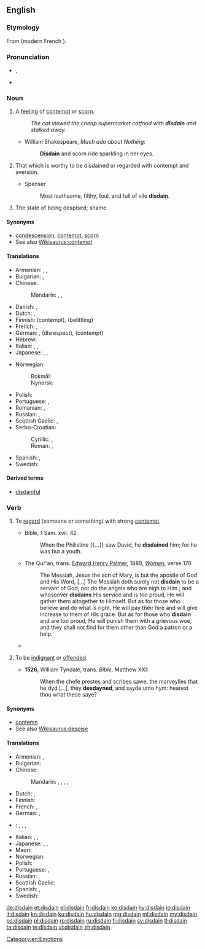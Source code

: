 {{was wotd|2010|January|19}}
==English==
{{wikipedia|dab=disdain}}

===Etymology===
From {{etyl|fro|en}} {{term|desdeignier|lang=fro}} (modern French {{term|dédaigner|lang=fr}}).

===Pronunciation===
* {{enPR|dĭs-dān'}}, {{IPA|/dɪsˈdeɪn/}}
* {{rhymes|eɪn}}

===Noun===
{{en-noun|-}}

# {{context|uncountable|lang=en}} A [[feeling]] of [[contempt]] or [[scorn]].
#: ''The cat viewed the cheap supermarket catfood with '''disdain''' and stalked away.''
#* William Shakespeare, ''Much ado about Nothing'':
#*: '''Disdain''' and scorn ride sparkling in her eyes.
# {{context|obsolete|lang=en}} That which is worthy to be disdained or regarded with contempt and aversion.
#* Spenser
#*: Most loathsome, filthy, foul, and full of vile '''disdain'''.
# {{context|obsolete|lang=en}} The state of being despised; shame.
#: {{rfquotek|Shakespeare}}

====Synonyms====
* [[condescension]], [[contempt]], [[scorn]]
* See also [[Wikisaurus:contempt]]

====Translations====
{{trans-top|feeling of contempt or scorn}}
* Armenian: {{t+|hy|արհամարհանք|tr=arhamarhank’}}, {{t|hy|քամահրանք|tr=k’amahrank’}}, {{t|hy|գոռոզություն|tr=goṙozut’yun}}
* Bulgarian: {{t+|bg|презрение|n}}, {{t+|bg|пренебрежение|n}}
* Chinese:
*: Mandarin: {{t+|cmn|不屑|tr=bùxiè|sc=Hani}}, {{t+|cmn|蔑視|sc=Hani}}, {{t+|cmn|蔑视|tr=mièshì|sc=Hani}}
* Danish: {{t|da|despekt}}, {{t|da|foragt}}
* Dutch: {{t|nl|ongenoegen}}, {{t|nl|verachting|f}}
* Finnish: {{t|fi|halveksunta}} (contempt), {{t|fi|väheksyntä}} (belittling)
* French: {{t+|fr|dédain|m}}, {{t+|fr|mépris|m}}
* German: {{t+|de|Verachtung|f}}, {{t|de|Geringschätzung|f}} (disrespect), {{t+|de|Missachtung|f}} (contempt)
* Hebrew: {{t|he|בוז|tr=buz|sc=Hebr}}
* Italian: {{t+|it|sdegno|m}}, {{t|it|disdegno|m}}, {{t+|it|disprezzo|m}}
* Japanese: {{t+|ja|軽蔑|tr=けいべつ, keibetsu|sc=Jpan}}, {{t+|ja|蔑視|tr=べっし, besshi|sc=Jpan}}, {{t+|ja|侮蔑|tr=ぶべつ, bubetsu|sc=Jpan}}
{{trans-mid}}
* Norwegian:
*: Bokmål: {{t+|no|forakt|m}}
*: Nynorsk: {{t|nn|forakt|f}}
* Polish: {{t+|pl|pogarda|f}}
* Portuguese: {{t+|pt|desdém|m}}, {{t+|pt|desprezo|m}}
* Romanian: {{t+|ro|desconsiderare|f}}, {{t+|ro|dispreț|n}}
* Russian: {{t+|ru|презрение|n|tr=prezrénije}}, {{t+|ru|пренебрежение|n|tr=prenebrežénije}}
* Scottish Gaelic: {{t|gd|tàire|f}}, {{t|gd|dìmeas|f}}
* Serbo-Croatian:
*: Cyrillic: {{t|sh|презир|m}}, {{t|sh|пријезир|m}}
*: Roman: {{t+|sh|prezir|m}}, {{t|sh|prijezir|m}}
* Spanish: {{t+|es|desdén|m}}, {{t+|es|desprecio|m}}
* Swedish: {{t+|sv|förakt}}
{{trans-bottom}}

====Derived terms====
* [[disdainful]]

===Verb===
{{en-verb}}

# {{context|transitive|lang=en}} To [[regard]] (someone or something) with strong [[contempt]].
#* Bible, 1 Sam. xvii. 42
#*: When the Philistine {{...}} saw David, he '''disdained''' him; for he was but a youth.
#* The Qur'an, trans. [[w:Edward Henry Palmer|Edward Henry Palmer]], 1880, [[s:The Qur'an (Palmer)/Nisa|''Women'']], verse 170
#*:The Messiah, Jesus the son of Mary, is but the apostle of God and His Word, [&hellip;] The Messiah doth surely not '''disdain''' to be a servant of God, nor do the angels who are nigh to Him ; and whosoever '''disdains''' His service and is too proud, He will gather them altogether to Himself. But as for those who believe and do what is right, He will pay their hire and will give increase to them of His grace. But as for those who '''disdain''' and are too proud, He will punish them with a grievous woe, and they shall not find for them other than God a patron or a help.
#* {{quote-news|year=2012|date=November 7|author=Matt Bai|title=Winning a Second Term, Obama Will Confront Familiar Headwinds|work=New York Times|url=http://www.nytimes.com/2012/11/07/us/politics/in-president-obamas-second-term-familiar-challenges.html?pagewanted=all&_r=0
|passage=The country’s first black president, and its first president to reach adulthood after the Vietnam War and Watergate, Mr. Obama seemed like a digital-age leader who could at last dislodge the stalemate between those who clung to the government of the Great Society, on the one hand, and those who '''disdained''' the very idea of government, on the other.}}
# {{context|intransitive|obsolete|lang=en}} To be [[indignant]] or [[offended]].
#* '''1526''', William Tyndale, trans. ''Bible'', Matthew XXI:
#*: When the chefe prestes and scribes sawe, the marveylles that he dyd [...], they '''desdayned''', and sayde unto hym: hearest thou what these saye?

====Synonyms====
* [[contemn]]
* See also [[Wikisaurus:despise]]

====Translations====
{{trans-top|to regard with strong contempt}}
* Armenian: {{t+|hy|արհամարհել|tr=arhamarhel}}, {{t|hy|քամահրել|tr=k’amahrel}}
* Bulgarian: {{t+|bg|презирам}}
* Chinese:
*: Mandarin: {{t+|cmn|不屑|tr=bùxiè|sc=Hani}}, {{t+|cmn|蔑視|sc=Hani}}, {{t+|cmn|蔑视|tr=mièshì|sc=Hani}}, {{t|cmn|輕蔑|sc=Hani}}, {{t+|cmn|轻蔑|tr=qīngmiè|sc=Hani}}
* Dutch: {{t+|nl|minachten}}, {{t|nl|versmaden}}
* Finnish: {{t|fi|halveksua}}
* French: {{t+|fr|dédaigner}}, {{t+|fr|mépriser}}
* German: {{t+|de|verachten}}, {{t+|de|verschmähen}}
* {{ttbc|id}}: {{t+|id|hina|alt=menghina?}} <!-- was "[[hina|menghina]]?" -->, {{t|id|[[anggap|menganggap]] [[rendah]]?}} <!-- was "[[anggap|menganggap]] [[rendah]]?" -->, {{t+|id|rendah|alt=merendahkan?}} <!-- was "[[rendah|merendahkan]]?" -->, {{t+|id|benci|alt=membenci?}} <!-- was "[[benci|membenci]]?" - WTF do the question marks mean? -->
{{trans-mid}}
* Italian: {{t|it|sdegnare}}, {{t|it|sprezzare}}, {{t+|it|spregiare}}
* Japanese: {{t+|ja|軽蔑|tr=けいべつする, keibetsu-suru|alt=軽蔑する|sc=Jpan}}, {{t|ja|侮る|tr=あなどる, anadoru|sc=Jpan}}, {{t|ja|見くびる|tr=みくびる, mikubiru|sc=Jpan}}
* Maori: {{t|mi|whakatoa}}
* Norwegian: {{t|no|forakte}}
* Polish: {{t+|pl|gardzić}}
* Portuguese: {{t+|pt|desdenhar}}, {{t+|pt|desprezar}}
* Russian: {{t+|ru|презирать|impf|tr=prezirát’}}, {{t+|ru|презреть|pf|tr=prezrét’}}
* Scottish Gaelic: {{t|gd|tàire|f}}
* Spanish: {{t+|es|desdeñar}}, {{t+|es|despreciar}}
* Swedish: {{t+|sv|förakta}}
{{trans-bottom}}

[[Category:en:Emotions]]

[[de:disdain]]
[[et:disdain]]
[[el:disdain]]
[[fr:disdain]]
[[ko:disdain]]
[[hy:disdain]]
[[io:disdain]]
[[it:disdain]]
[[kn:disdain]]
[[ku:disdain]]
[[hu:disdain]]
[[mg:disdain]]
[[ml:disdain]]
[[my:disdain]]
[[ps:disdain]]
[[pl:disdain]]
[[ro:disdain]]
[[ru:disdain]]
[[fi:disdain]]
[[sv:disdain]]
[[tl:disdain]]
[[ta:disdain]]
[[te:disdain]]
[[vi:disdain]]
[[zh:disdain]]